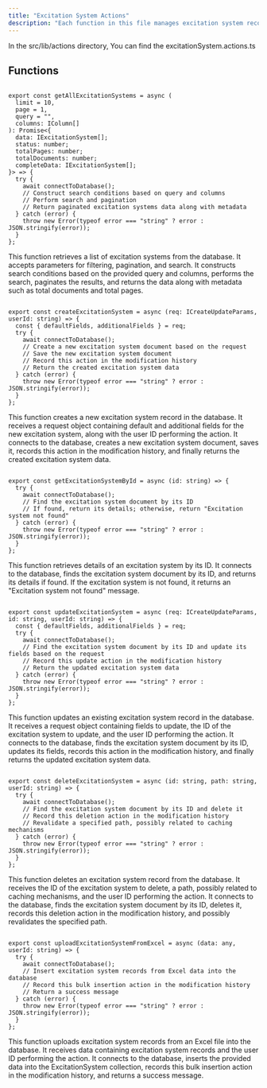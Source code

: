 ```yaml
---
title: "Excitation System Actions"
description: "Each function in this file manages excitation system records, including retrieval, creation, updating, and deletion, providing essential functionalities for managing data related to excitation systems."
---
```


In the <Highlight>src/lib/actions</Highlight> directory, You can find the <Highlight>excitationSystem.actions.ts</Highlight>

## Functions

```tsx:getAllExcitationSystems

export const getAllExcitationSystems = async (
  limit = 10,
  page = 1,
  query = "",
  columns: IColumn[]
): Promise<{
  data: IExcitationSystem[];
  status: number;
  totalPages: number;
  totalDocuments: number;
  completeData: IExcitationSystem[];
}> => {
  try {
    await connectToDatabase();
    // Construct search conditions based on query and columns
    // Perform search and pagination
    // Return paginated excitation systems data along with metadata
  } catch (error) {
    throw new Error(typeof error === "string" ? error : JSON.stringify(error));
  }
};

```

This function retrieves a list of excitation systems from the database. It accepts parameters for filtering, pagination, and search. It constructs search conditions based on the provided query and columns, performs the search, paginates the results, and returns the data along with metadata such as total documents and total pages.

```tsx:createExcitationSystem

export const createExcitationSystem = async (req: ICreateUpdateParams, userId: string) => {
  const { defaultFields, additionalFields } = req;
  try {
    await connectToDatabase();
    // Create a new excitation system document based on the request
    // Save the new excitation system document
    // Record this action in the modification history
    // Return the created excitation system data
  } catch (error) {
    throw new Error(typeof error === "string" ? error : JSON.stringify(error));
  }
};  

```
This function creates a new excitation system record in the database. It receives a request object containing default and additional fields for the new excitation system, along with the user ID performing the action. It connects to the database, creates a new excitation system document, saves it, records this action in the modification history, and finally returns the created excitation system data.

```tsx:getExcitationSystemById

export const getExcitationSystemById = async (id: string) => {
  try {
    await connectToDatabase();
    // Find the excitation system document by its ID
    // If found, return its details; otherwise, return "Excitation system not found"
  } catch (error) {
    throw new Error(typeof error === "string" ? error : JSON.stringify(error));
  }
};

```

This function retrieves details of an excitation system by its ID. It connects to the database, finds the excitation system document by its ID, and returns its details if found. If the excitation system is not found, it returns an "Excitation system not found" message.

```tsx:updateExcitationSystem

export const updateExcitationSystem = async (req: ICreateUpdateParams, id: string, userId: string) => {
  const { defaultFields, additionalFields } = req;
  try {
    await connectToDatabase();
    // Find the excitation system document by its ID and update its fields based on the request
    // Record this update action in the modification history
    // Return the updated excitation system data
  } catch (error) {
    throw new Error(typeof error === "string" ? error : JSON.stringify(error));
  }
};

```

This function updates an existing excitation system record in the database. It receives a request object containing fields to update, the ID of the excitation system to update, and the user ID performing the action. It connects to the database, finds the excitation system document by its ID, updates its fields, records this action in the modification history, and finally returns the updated excitation system data.

```tsx:deleteExcitationSystem

export const deleteExcitationSystem = async (id: string, path: string, userId: string) => {
  try {
    await connectToDatabase();
    // Find the excitation system document by its ID and delete it
    // Record this deletion action in the modification history
    // Revalidate a specified path, possibly related to caching mechanisms
  } catch (error) {
    throw new Error(typeof error === "string" ? error : JSON.stringify(error));
  }
};

```
This function deletes an excitation system record from the database. It receives the ID of the excitation system to delete, a path, possibly related to caching mechanisms, and the user ID performing the action. It connects to the database, finds the excitation system document by its ID, deletes it, records this deletion action in the modification history, and possibly revalidates the specified path.

```tsx:uploadExcitationSystemFromExcel

export const uploadExcitationSystemFromExcel = async (data: any, userId: string) => {
  try {
    await connectToDatabase();
    // Insert excitation system records from Excel data into the database
    // Record this bulk insertion action in the modification history
    // Return a success message
  } catch (error) {
    throw new Error(typeof error === "string" ? error : JSON.stringify(error));
  }
};

```
This function uploads excitation system records from an Excel file into the database. It receives data containing excitation system records and the user ID performing the action. It connects to the database, inserts the provided data into the ExcitationSystem collection, records this bulk insertion action in the modification history, and returns a success message.